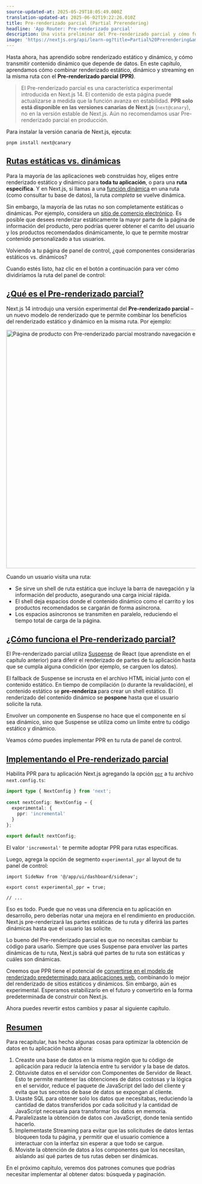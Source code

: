 ```yaml
---
source-updated-at: 2025-05-29T18:05:49.000Z
translation-updated-at: 2025-06-02T19:22:26.010Z
title: Pre-renderizado parcial (Partial Prerendering)
headline: 'App Router: Pre-renderizado parcial'
description: Una vista preliminar del Pre-renderizado parcial y cómo funciona.
image: 'https://nextjs.org/api/learn-og?title=Partial%20Prerendering&amp;chapter=10'
---
```


Hasta ahora, has aprendido sobre renderizado estático y dinámico, y cómo transmitir contenido dinámico que depende de datos. En este capítulo, aprendamos cómo combinar renderizado estático, dinámico y streaming en la misma ruta con el **Pre-renderizado parcial (PPR)**.

> El Pre-renderizado parcial es una característica experimental introducida en Next.js 14. El contenido de esta página puede actualizarse a medida que la función avanza en estabilidad. **PPR solo está disponible en las versiones canarias de Next.js** (`next@canary`), no en la versión estable de Next.js. Aún no recomendamos usar Pre-renderizado parcial en producción.

Para instalar la versión canaria de Next.js, ejecuta:

```
pnpm install next@canary
```

[Rutas estáticas vs. dinámicas](#static-vs-dynamic-routes)
------------------------------------------------------

Para la mayoría de las aplicaciones web construidas hoy, eliges entre renderizado estático y dinámico para **toda tu aplicación**, o para una **ruta específica**. Y en Next.js, si llamas a una [función dinámica](/docs/app/building-your-application/routing/route-handlers#dynamic-functions) en una ruta (como consultar tu base de datos), la ruta _completa_ se vuelve dinámica.

Sin embargo, la mayoría de las rutas no son completamente estáticas o dinámicas. Por ejemplo, considera un [sitio de comercio electrónico](https://partialprerendering.com/). Es posible que desees renderizar estáticamente la mayor parte de la página de información del producto, pero podrías querer obtener el carrito del usuario y los productos recomendados dinámicamente, lo que te permite mostrar contenido personalizado a tus usuarios.

Volviendo a tu página de panel de control, ¿qué componentes considerarías estáticos vs. dinámicos?

Cuando estés listo, haz clic en el botón a continuación para ver cómo dividiríamos la ruta del panel de control:

[¿Qué es el Pre-renderizado parcial?](#what-is-partial-prerendering)
--------------------------------------------------------------

Next.js 14 introdujo una versión experimental del **Pre-renderizado parcial** – un nuevo modelo de renderizado que te permite combinar los beneficios del renderizado estático y dinámico en la misma ruta. Por ejemplo:

<Image
  alt="Página de producto con Pre-renderizado parcial mostrando navegación estática e información del producto, y carrito y productos recomendados dinámicos"
  srcLight="https://h8DxKfmAPhn8O0p3.public.blob.vercel-storage.com/learn/light/thinking-in-ppr.png"
  srcDark="https://h8DxKfmAPhn8O0p3.public.blob.vercel-storage.com/learn/dark/thinking-in-ppr.png"
  width="1600"
  height="632"
/>

Cuando un usuario visita una ruta:

*   Se sirve un shell de ruta estática que incluye la barra de navegación y la información del producto, asegurando una carga inicial rápida.
*   El shell deja espacios donde el contenido dinámico como el carrito y los productos recomendados se cargarán de forma asíncrona.
*   Los espacios asíncronos se transmiten en paralelo, reduciendo el tiempo total de carga de la página.

[¿Cómo funciona el Pre-renderizado parcial?](#how-does-partial-prerendering-work)
--------------------------------------------------------------------------

El Pre-renderizado parcial utiliza [Suspense](https://react.dev/reference/react/Suspense) de React (que aprendiste en el capítulo anterior) para diferir el renderizado de partes de tu aplicación hasta que se cumpla alguna condición (por ejemplo, se carguen los datos).

El fallback de Suspense se incrusta en el archivo HTML inicial junto con el contenido estático. En tiempo de compilación (o durante la revalidación), el contenido estático se **pre-renderiza** para crear un shell estático. El renderizado del contenido dinámico se **pospone** hasta que el usuario solicite la ruta.

Envolver un componente en Suspense no hace que el componente en sí sea dinámico, sino que Suspense se utiliza como un límite entre tu código estático y dinámico.

Veamos cómo puedes implementar PPR en tu ruta de panel de control.

[Implementando el Pre-renderizado parcial](#implementing-partial-prerendering)
-----------------------------------------------------------------------

Habilita PPR para tu aplicación Next.js agregando la opción [`ppr`](https://rc.nextjs.org/docs/app/api-reference/next-config-js/ppr) a tu archivo `next.config.ts`:

```ts {4,5,6} filename="next.config.ts"
import type { NextConfig } from 'next';
 
const nextConfig: NextConfig = {
  experimental: {
    ppr: 'incremental'
  }
};
 
export default nextConfig;
```

El valor `'incremental'` te permite adoptar PPR para rutas específicas.

Luego, agrega la opción de segmento `experimental_ppr` al layout de tu panel de control:

```tsx {3} filename="/app/dashboard/layout.tsx"
import SideNav from '@/app/ui/dashboard/sidenav';
 
export const experimental_ppr = true;
 
// ...
```

Eso es todo. Puede que no veas una diferencia en tu aplicación en desarrollo, pero deberías notar una mejora en el rendimiento en producción. Next.js pre-renderizará las partes estáticas de tu ruta y diferirá las partes dinámicas hasta que el usuario las solicite.

Lo bueno del Pre-renderizado parcial es que no necesitas cambiar tu código para usarlo. Siempre que uses Suspense para envolver las partes dinámicas de tu ruta, Next.js sabrá qué partes de tu ruta son estáticas y cuáles son dinámicas.

Creemos que PPR tiene el potencial de [convertirse en el modelo de renderizado predeterminado para aplicaciones web](https://vercel.com/blog/partial-prerendering-with-next-js-creating-a-new-default-rendering-model), combinando lo mejor del renderizado de sitios estáticos y dinámicos. Sin embargo, aún es experimental. Esperamos estabilizarlo en el futuro y convertirlo en la forma predeterminada de construir con Next.js.

Ahora puedes revertir estos cambios y pasar al siguiente capítulo.

[Resumen](#summary)
-------------------

Para recapitular, has hecho algunas cosas para optimizar la obtención de datos en tu aplicación hasta ahora:

1.  Creaste una base de datos en la misma región que tu código de aplicación para reducir la latencia entre tu servidor y la base de datos.
2.  Obtuviste datos en el servidor con Componentes de Servidor de React. Esto te permite mantener las obtenciones de datos costosas y la lógica en el servidor, reduce el paquete de JavaScript del lado del cliente y evita que tus secretos de base de datos se expongan al cliente.
3.  Usaste SQL para obtener solo los datos que necesitabas, reduciendo la cantidad de datos transferidos por cada solicitud y la cantidad de JavaScript necesaria para transformar los datos en memoria.
4.  Paralelizaste la obtención de datos con JavaScript, donde tenía sentido hacerlo.
5.  Implementaste Streaming para evitar que las solicitudes de datos lentas bloqueen toda tu página, y permitir que el usuario comience a interactuar con la interfaz sin esperar a que todo se cargue.
6.  Moviste la obtención de datos a los componentes que los necesitan, aislando así qué partes de tus rutas deben ser dinámicas.

En el próximo capítulo, veremos dos patrones comunes que podrías necesitar implementar al obtener datos: búsqueda y paginación.